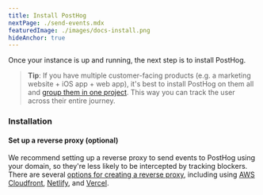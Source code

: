 ```yaml
---
title: Install PostHog
nextPage: ./send-events.mdx
featuredImage: ./images/docs-install.png
hideAnchor: true
---
```


Once your instance is up and running, the next step is to install PostHog.

> **Tip**: If you have multiple customer-facing products (e.g. a marketing website + iOS app + web app), it's best to install PostHog on them all and [group them in one project](/docs/data/organizations-and-projects). This way you can track the user across their entire journey.

<h3 class="mb-0 mt-6">Installation</h3>


<Install />

#### Set up a reverse proxy (optional)
We recommend setting up a reverse proxy to send events to PostHog using your domain, so they're less likely to be intercepted by tracking blockers. There are several [options for creating a reverse proxy](/docs/advanced/proxy), including using [AWS Cloudfront](/docs/advanced/proxy/cloudfront), [Netlify](/docs/advanced/proxy/netlify), and [Vercel](/docs/advanced/proxy/vercel). 
